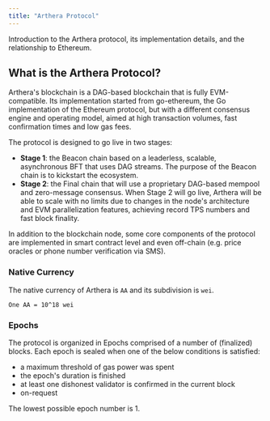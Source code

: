 ```yaml
---
title: "Arthera Protocol"
---
```


Introduction to the Arthera protocol, its implementation details, and the relationship to Ethereum.

## What is the Arthera Protocol?
Arthera's blockchain is a DAG-based blockchain that is fully EVM-compatible. Its implementation started from go-ethereum,
the Go implementation of the Ethereum protocol, but with a different consensus engine and operating model,
aimed at high transaction volumes, fast confirmation times and low gas fees.

The protocol is designed to go live in two stages:
- **Stage 1**: the Beacon chain based on a leaderless, scalable, asynchronous BFT that uses DAG streams.
The purpose of the Beacon chain is to kickstart the ecosystem.
- **Stage 2**: the Final chain that will use a proprietary DAG-based mempool and zero-message consensus.
When Stage 2 will go live, Arthera will be able to scale with no limits due to changes in the node's architecture and
EVM parallelization features, achieving record TPS numbers and fast block finality.

In addition to the blockchain node, some core components of the protocol are implemented in smart contract level
and even off-chain (e.g. price oracles or phone number verification via SMS).

### Native Currency
The native currency of Arthera is `AA` and its subdivision is `wei`.

`One AA = 10^18 wei`

### Epochs
The protocol is organized in Epochs comprised of a number of (finalized) blocks. Each epoch is sealed when one of
the below conditions is satisfied:

- a maximum threshold of gas power was spent
- the epoch's duration is finished
- at least one dishonest validator is confirmed in the current block
- on-request

The lowest possible epoch number is 1.
